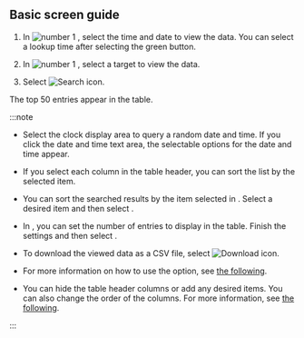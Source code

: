## Basic screen guide

<InDoc product='postgresql,mysql,cubird,db2,sapase'><ProdImg img='db-database-sql-stat.png' desc='SQL Statistics' /></InDoc>

<InDoc product='oracle,oracle-v1,oracle-pro'><ImgLang img='db-database-sql-stat-oracle-pro.png' desc='SQL Statistics' /></InDoc>

<InDoc product='altibase'><ImgLang img='db-database-sql-stat-altibase.png' desc='SQL statistics' /></InDoc>

<InDoc product='mssql,mssql-v1'><ImgLang img='db-database-sql-stat-mssql.png' desc='SQL statistics' /></InDoc>

<InDoc product='tibero'><ImgLang img='db-database-sql-stat-tibero.png' desc='SQL Statistics' /></InDoc>

<InDoc product='cubrid'><ImgLang img='db-database-sql-stat-cubrid.png' desc='SQL Statistics' /></InDoc>

1. In ![number 1](/img/number-01.png) <Cmdname sid="time" className="uitext" />, select the time and date to view the data. You can select a lookup time after selecting the green button.

2. In ![number 1](/img/number-01.png) <Cmdname sid="instance" className="uitext" />, select a target to view the data.

3. Select ![Search icon](/img/ico-btn-search.png).

The top 50 entries appear in the table.

:::note

- Select the clock display area to query a random date and time. If you click the date and time text area, the selectable options for the date and time appear.

- If you select each column in the table header, you can sort the list by the selected item.

- You can sort the searched results by the item selected in <Cmdname sid="TTL07772" className="uitext" />. Select a desired item and then select <LinkImage img="ico-btn-search.png" className="ico" />.

- In <Cmdname sid="TTL07773" className="uitext" />, you can set the number of entries to display in the table. Finish the settings and then select <LinkImage img="ico-btn-search.png" className="ico" />.

- To download the viewed data as a CSV file, select ![Download icon](/img/ico-download.svg).

- For more information on how to use the <Cmdname sid="time" className="uitext" /> option, see [the following](usage-ui#timeselector).

<InDoc product="oracle-pro">

- You can hide the table header columns or add any desired items. You can also change the order of the columns. For more information, see [the following](usage-ui#change-column).

</InDoc>

:::
